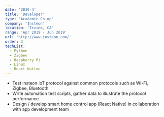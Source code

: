 ```yaml
---
date: '2019-4'
title: 'Developer'
type: 'Academic Co-op'
company: 'Insteon'
location: 'Irvine, CA'
range: 'Apr 2019 - Jun 2019'
url: 'http://www.insteon.com/'
order: 3
techList:
  - Python
  - Zigbee
  - Raspberry Pi
  - Linux
  - React Native
---
```


- Test Insteon IoT protocol against common protocols such as Wi-Fi, Zigbee, Bluetooth
- Write automation test scripts, gather data to illustrate the protocol performance
- Design / develop smart home control app (React Native) in collaboration with app development team
